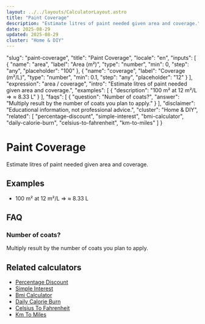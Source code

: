 ```yaml
---
layout: ../../layouts/CalculatorLayout.astro
title: "Paint Coverage"
description: "Estimate litres of paint needed given area and coverage."
date: 2025-08-29
updated: 2025-08-29
cluster: "Home & DIY"
---
```


  "slug": "paint-coverage",
  "title": "Paint Coverage",
  "locale": "en",
  "inputs": [
    {
      "name": "area",
      "label": "Area (m²)",
      "type": "number",
      "min": 0,
      "step": "any",
      "placeholder": "100"
    },
    {
      "name": "coverage",
      "label": "Coverage (m²/L)",
      "type": "number",
      "min": 0.1,
      "step": "any",
      "placeholder": "12"
    }
  ],
  "expression": "area / coverage",
  "intro": "Estimate litres of paint needed given area and coverage.",
  "examples": [
    {
      "description": "100 m² at 12 m²/L ⇒ ≈ 8.33 L"
    }
  ],
  "faqs": [
    {
      "question": "Number of coats?",
      "answer": "Multiply result by the number of coats you plan to apply."
    }
  ],
  "disclaimer": "Educational information, not professional advice.",
  "cluster": "Home & DIY",
  "related": [
    "percentage-discount",
    "simple-interest",
    "bmi-calculator",
    "daily-calorie-burn",
    "celsius-to-fahrenheit",
    "km-to-miles"
  ]
}

# Paint Coverage

Estimate litres of paint needed given area and coverage.

<Calculator schema={schema} />

## Examples

- 100 m² at 12 m²/L ⇒ ≈ 8.33 L

## FAQ

### Number of coats?

Multiply result by the number of coats you plan to apply.

## Related calculators

- [Percentage Discount](/calculators/percentage-discount/)
- [Simple Interest](/calculators/simple-interest/)
- [Bmi Calculator](/calculators/bmi-calculator/)
- [Daily Calorie Burn](/calculators/daily-calorie-burn/)
- [Celsius To Fahrenheit](/calculators/celsius-to-fahrenheit/)
- [Km To Miles](/calculators/km-to-miles/)

